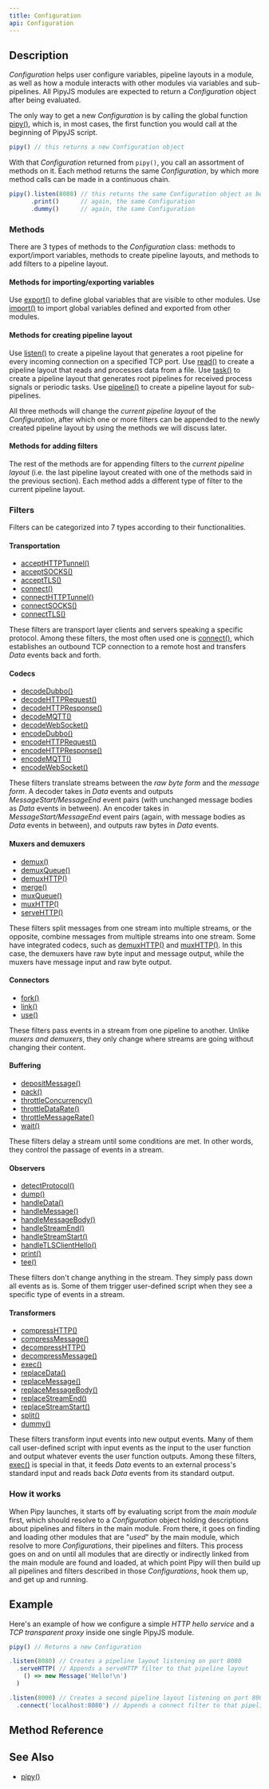```yaml
---
title: Configuration
api: Configuration
---
```


## Description

_Configuration_ helps user configure variables, pipeline layouts in a module, as well as how a module interacts with other modules via variables and sub-pipelines. All PipyJS modules are expected to return a _Configuration_ object after being evaluated.

The only way to get a new _Configuration_ is by calling the global function [pipy()](/reference/api/pipy), which is, in most cases, the first function you would call at the beginning of PipyJS script.

``` js
pipy() // this returns a new Configuration object
```

With that _Configuration_ returned from `pipy()`, you call an assortment of methods on it. Each method returns the same _Configuration_, by which more method calls can be made in a continuous chain.

``` js
pipy().listen(8080) // this returns the same Configuration object as before
      .print()      // again, the same Configuration
      .dummy()      // again, the same Configuration
```

### Methods

There are 3 types of methods to the _Configuration_ class: methods to export/import variables, methods to create pipeline layouts, and methods to add filters to a pipeline layout.

#### Methods for importing/exporting variables

Use [export()](/reference/api/Configuration/export) to define global variables that are visible to other modules. Use [import()](/reference/api/Configuration/import) to import global variables defined and exported from other modules.

#### Methods for creating pipeline layout

Use [listen()](/reference/api/Configuration/listen) to create a pipeline layout that generates a root pipeline for every incoming connection on a specified TCP port. Use [read()](/reference/api/Configuration/read) to create a pipeline layout that reads and processes data from a file. Use [task()](/reference/api/Configuration/task) to create a pipeline layout that generates root pipelines for received process signals or periodic tasks. Use [pipeline()](/reference/api/Configuration/pipeline) to create a pipeline layout for sub-pipelines.

All three methods will change the _current pipeline layout_ of the _Configuration_, after which one or more filters can be appended to the newly created pipeline layout by using the methods we will discuss later.

#### Methods for adding filters

The rest of the methods are for appending filters to the _current pipeline layout_ (i.e. the last pipeline layout created with one of the methods said in the previous section). Each method adds a different type of filter to the current pipeline layout.

### Filters

Filters can be categorized into 7 types according to their functionalities.

#### Transportation

* [acceptHTTPTunnel()](/reference/api/Configuration/acceptHTTPTunnel)
* [acceptSOCKS()](/reference/api/Configuration/acceptSOCKS)
* [acceptTLS()](/reference/api/Configuration/acceptTLS)
* [connect()](/reference/api/Configuration/connect)
* [connectHTTPTunnel()](/reference/api/Configuration/connectHTTPTunnel)
* [connectSOCKS()](/reference/api/Configuration/connectTLS)
* [connectTLS()](/reference/api/Configuration/connectTLS)

These filters are transport layer clients and servers speaking a specific protocol. Among these filters, the most often used one is [connect()](/reference/api/Configuration/connect), which establishes an outbound TCP connection to a remote host and transfers _Data_ events back and forth.

#### Codecs

* [decodeDubbo()](/reference/api/Configuration/decodeDubbo)
* [decodeHTTPRequest()](/reference/api/Configuration/decodeHTTPRequest)
* [decodeHTTPResponse()](/reference/api/Configuration/decodeHTTPResponse)
* [decodeMQTT()](/reference/api/Configuration/decodeMQTT)
* [decodeWebSocket()](/reference/api/Configuration/decodeWebSocket)
* [encodeDubbo()](/reference/api/Configuration/decodeDubbo)
* [encodeHTTPRequest()](/reference/api/Configuration/decodeHTTPRequest)
* [encodeHTTPResponse()](/reference/api/Configuration/decodeHTTPResponse)
* [encodeMQTT()](/reference/api/Configuration/encodeMQTT)
* [encodeWebSocket()](/reference/api/Configuration/encodeWebSocket)

These filters translate streams between the _raw byte form_ and the _message form_. A decoder takes in _Data_ events and outputs _MessageStart/MessageEnd_ event pairs (with unchanged message bodies as _Data_ events in between). An encoder takes in _MessageStart/MessageEnd_ event pairs (again, with message bodies as _Data_ events in between), and outputs raw bytes in _Data_ events.

#### Muxers and demuxers

* [demux()](/reference/api/Configuration/demux)
* [demuxQueue()](/reference/api/Configuration/demuxQueue)
* [demuxHTTP()](/reference/api/Configuration/demuxHTTP)
* [merge()](/reference/api/Configuration/merge)
* [muxQueue()](/reference/api/Configuration/muxQueue)
* [muxHTTP()](/reference/api/Configuration/muxHTTP)
* [serveHTTP()](/reference/api/Configuration/serveHTTP)

These filters split messages from one stream into multiple streams, or the opposite, combine messages from multiple streams into one stream. Some have integrated codecs, such as [demuxHTTP()](/reference/api/Configuration/demux) and [muxHTTP()](/referenceConfiguration/muxHTTP). In this case, the demuxers have raw byte input and message output, while the muxers have message input and raw byte output.

#### Connectors

* [fork()](/reference/api/Configuration/fork)
* [link()](/reference/api/Configuration/link)
* [use()](/reference/api/Configuration/use)

These filters pass events in a stream from one pipeline to another. Unlike _muxers and demuxers_, they only change where streams are going without changing their content.

#### Buffering

* [depositMessage()](/reference/api/Configuration/depositMessage)
* [pack()](/reference/api/Configuration/pack)
* [throttleConcurrency()](/reference/api/Configuration/throttleConcurrency)
* [throttleDataRate()](/reference/api/Configuration/throttleDataRate)
* [throttleMessageRate()](/reference/api/Configuration/throttleMessageRate)
* [wait()](/reference/api/Configuration/wait)

These filters delay a stream until some conditions are met. In other words, they control the passage of events in a stream.

#### Observers

* [detectProtocol()](/reference/api/Configuration/detectProtocol)
* [dump()](/reference/api/Configuration/dump)
* [handleData()](/reference/api/Configuration/handleData)
* [handleMessage()](/reference/api/Configuration/handleMessage)
* [handleMessageBody()](/reference/api/Configuration/handleMessageBody)
* [handleStreamEnd()](/reference/api/Configuration/handleStreamEnd)
* [handleStreamStart()](/reference/api/Configuration/handleStreamStart)
* [handleTLSClientHello()](/reference/api/Configuration/handleTLSClientHello)
* [print()](/reference/api/Configuration/print)
* [tee()](/reference/api/Configuration/tee)

These filters don't change anything in the stream. They simply pass down all events as is. Some of them trigger user-defined script when they see a specific type of events in a stream.

#### Transformers

* [compressHTTP()](/reference/api/Configuration/compressHTTP)
* [compressMessage()](/reference/api/Configuration/compressMessage)
* [decompressHTTP()](/reference/api/Configuration/decompressHTTP)
* [decompressMessage()](/reference/api/Configuration/decompressMessage)
* [exec()](/reference/api/Configuration/exec)
* [replaceData()](/reference/api/Configuration/replaceData)
* [replaceMessage()](/reference/api/Configuration/replaceMessage)
* [replaceMessageBody()](/reference/api/Configuration/replaceMessageBody)
* [replaceStreamEnd()](/reference/api/Configuration/replaceStreamEnd)
* [replaceStreamStart()](/reference/api/Configuration/replaceStreamStart)
* [split()](/reference/api/Configuration/split)
* [dummy()](/reference/api/Configuration/dummy)

These filters transform input events into new output events. Many of them call user-defined script with input events as the input to the user function and output whatever events the user function outputs. Among these filters, [exec()](/reference/api/Configuration/exec) is special in that, it feeds _Data_ events to an external process's standard input and reads back _Data_ events from its standard output.

### How it works

When Pipy launches, it starts off by evaluating script from the _main module_ first, which should resolve to a _Configuration_ object holding descriptions about pipelines and filters in the main module. From there, it goes on finding and loading other modules that are "_used_" by the main module, which resolve to more _Configurations_, their pipelines and filters. This process goes on and on until all modules that are directly or indirectly linked from the main module are found and loaded, at which point Pipy will then build up all pipelines and filters described in those _Configurations_, hook them up, and get up and running.

## Example

Here's an example of how we configure a simple _HTTP hello service_ and a _TCP transparent proxy_ inside one single PipyJS module.

``` js
pipy() // Returns a new Configuration

.listen(8080) // Creates a pipeline layout listening on port 8080
  .serveHTTP( // Appends a serveHTTP filter to that pipeline layout
    () => new Message('Hello!\n')
  )

.listen(8000) // Creates a second pipeline layout listening on port 8000
  .connect('localhost:8080') // Appends a connect filter to that pipeline layout
```

## Method Reference

<Methods/>

## See Also

* [pipy()](/reference/api/pipy)
